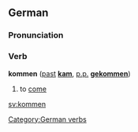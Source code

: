==German==
===Pronunciation===
{{IPA|[ˈkɔmən]}}

===Verb===
'''kommen''' ([[past]] '''[[kam]]''', [[past participle|p.p.]] '''[[gekommen]]''')

#to [[come]]

[[Category:German verbs]]

[[sv:kommen]]